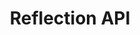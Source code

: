 ---
id: "php_tf_hard_006"
questionType: "TRUE_FALSE"
title: "Reflection API"
statement: "PHP's Reflection API can modify private properties at runtime."
difficulty: "HARD"
category: "PHP"
correctAnswer: true
explanation: "ReflectionProperty allows access and modification of private properties."
---